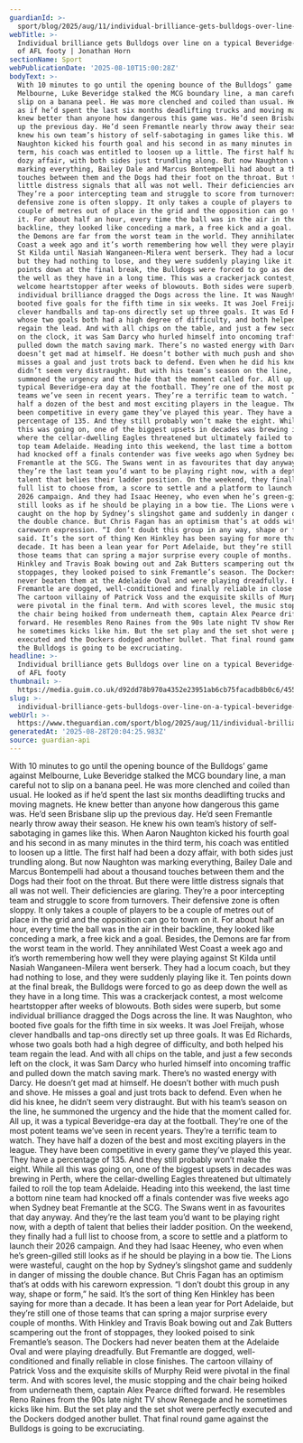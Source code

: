 ```yaml
---
guardianId: >-
  sport/blog/2025/aug/11/individual-brilliance-gets-bulldogs-over-line-on-a-typical-beveridge-era-day-of-afl-footy
webTitle: >-
  Individual brilliance gets Bulldogs over line on a typical Beveridge-era day
  of AFL footy | Jonathan Horn
sectionName: Sport
webPublicationDate: '2025-08-10T15:00:28Z'
bodyText: >-
  With 10 minutes to go until the opening bounce of the Bulldogs’ game against
  Melbourne, Luke Beveridge stalked the MCG boundary line, a man careful not to
  slip on a banana peel. He was more clenched and coiled than usual. He looked
  as if he’d spent the last six months deadlifting trucks and moving magnets. He
  knew better than anyone how dangerous this game was. He’d seen Brisbane slip
  up the previous day. He’d seen Fremantle nearly throw away their season. He
  knew his own team’s history of self-sabotaging in games like this. When Aaron
  Naughton kicked his fourth goal and his second in as many minutes in the third
  term, his coach was entitled to loosen up a little. The first half had been a
  dozy affair, with both sides just trundling along. But now Naughton was
  marking everything, Bailey Dale and Marcus Bontempelli had about a thousand
  touches between them and the Dogs had their foot on the throat. But there were
  little distress signals that all was not well. Their deficiencies are glaring.
  They’re a poor intercepting team and struggle to score from turnovers. Their
  defensive zone is often sloppy. It only takes a couple of players to be a
  couple of metres out of place in the grid and the opposition can go to town on
  it. For about half an hour, every time the ball was in the air in their
  backline, they looked like conceding a mark, a free kick and a goal. Besides,
  the Demons are far from the worst team in the world. They annihilated West
  Coast a week ago and it’s worth remembering how well they were playing against
  St Kilda until Nasiah Wanganeen-Milera went berserk. They had a locum coach,
  but they had nothing to lose, and they were suddenly playing like it. Ten
  points down at the final break, the Bulldogs were forced to go as deep down
  the well as they have in a long time. This was a crackerjack contest, a most
  welcome heartstopper after weeks of blowouts. Both sides were superb, but some
  individual brilliance dragged the Dogs across the line. It was Naughton, who
  booted five goals for the fifth time in six weeks. It was Joel Freijah, whose
  clever handballs and tap-ons directly set up three goals. It was Ed Richards,
  whose two goals both had a high degree of difficulty, and both helped his team
  regain the lead. And with all chips on the table, and just a few seconds left
  on the clock, it was Sam Darcy who hurled himself into oncoming traffic and
  pulled down the match saving mark. There’s no wasted energy with Darcy. He
  doesn’t get mad at himself. He doesn’t bother with much push and shove. He
  misses a goal and just trots back to defend. Even when he did his knee, he
  didn’t seem very distraught. But with his team’s season on the line, he
  summoned the urgency and the hide that the moment called for. All up, it was a
  typical Beveridge-era day at the football. They’re one of the most potent
  teams we’ve seen in recent years. They’re a terrific team to watch. They have
  half a dozen of the best and most exciting players in the league. They have
  been competitive in every game they’ve played this year. They have a
  percentage of 135. And they still probably won’t make the eight. While all
  this was going on, one of the biggest upsets in decades was brewing in Perth,
  where the cellar-dwelling Eagles threatened but ultimately failed to roll the
  top team Adelaide. Heading into this weekend, the last time a bottom nine team
  had knocked off a finals contender was five weeks ago when Sydney beat
  Fremantle at the SCG. The Swans went in as favourites that day anyway. And
  they’re the last team you’d want to be playing right now, with a depth of
  talent that belies their ladder position. On the weekend, they finally had a
  full list to choose from, a score to settle and a platform to launch their
  2026 campaign. And they had Isaac Heeney, who even when he’s green-gilled
  still looks as if he should be playing in a bow tie. The Lions were wasteful,
  caught on the hop by Sydney’s slingshot game and suddenly in danger of missing
  the double chance. But Chris Fagan has an optimism that’s at odds with his
  careworn expression. “I don’t doubt this group in any way, shape or form,” he
  said. It’s the sort of thing Ken Hinkley has been saying for more than a
  decade. It has been a lean year for Port Adelaide, but they’re still one of
  those teams that can spring a major surprise every couple of months. With
  Hinkley and Travis Boak bowing out and Zak Butters scampering out the front of
  stoppages, they looked poised to sink Fremantle’s season. The Dockers had
  never beaten them at the Adelaide Oval and were playing dreadfully. But
  Fremantle are dogged, well-conditioned and finally reliable in close finishes.
  The cartoon villainy of Patrick Voss and the exquisite skills of Murphy Reid
  were pivotal in the final term. And with scores level, the music stopping and
  the chair being hoiked from underneath them, captain Alex Pearce drifted
  forward. He resembles Reno Raines from the 90s late night TV show Renegade and
  he sometimes kicks like him. But the set play and the set shot were perfectly
  executed and the Dockers dodged another bullet. That final round game against
  the Bulldogs is going to be excruciating.
headline: >-
  Individual brilliance gets Bulldogs over line on a typical Beveridge-era day
  of AFL footy
thumbnail: >-
  https://media.guim.co.uk/d92dd78b970a4352e23951ab6cb75facadb8b0c6/455_0_4708_3767/500.jpg
slug: >-
  individual-brilliance-gets-bulldogs-over-line-on-a-typical-beveridge-era-day-of-afl-footy-or-jonathan-horn
webUrl: >-
  https://www.theguardian.com/sport/blog/2025/aug/11/individual-brilliance-gets-bulldogs-over-line-on-a-typical-beveridge-era-day-of-afl-footy
generatedAt: '2025-08-28T20:04:25.983Z'
source: guardian-api
---
```

With 10 minutes to go until the opening bounce of the Bulldogs’ game against Melbourne, Luke Beveridge stalked the MCG boundary line, a man careful not to slip on a banana peel. He was more clenched and coiled than usual. He looked as if he’d spent the last six months deadlifting trucks and moving magnets. He knew better than anyone how dangerous this game was. He’d seen Brisbane slip up the previous day. He’d seen Fremantle nearly throw away their season. He knew his own team’s history of self-sabotaging in games like this. When Aaron Naughton kicked his fourth goal and his second in as many minutes in the third term, his coach was entitled to loosen up a little. The first half had been a dozy affair, with both sides just trundling along. But now Naughton was marking everything, Bailey Dale and Marcus Bontempelli had about a thousand touches between them and the Dogs had their foot on the throat. But there were little distress signals that all was not well. Their deficiencies are glaring. They’re a poor intercepting team and struggle to score from turnovers. Their defensive zone is often sloppy. It only takes a couple of players to be a couple of metres out of place in the grid and the opposition can go to town on it. For about half an hour, every time the ball was in the air in their backline, they looked like conceding a mark, a free kick and a goal. Besides, the Demons are far from the worst team in the world. They annihilated West Coast a week ago and it’s worth remembering how well they were playing against St Kilda until Nasiah Wanganeen-Milera went berserk. They had a locum coach, but they had nothing to lose, and they were suddenly playing like it. Ten points down at the final break, the Bulldogs were forced to go as deep down the well as they have in a long time. This was a crackerjack contest, a most welcome heartstopper after weeks of blowouts. Both sides were superb, but some individual brilliance dragged the Dogs across the line. It was Naughton, who booted five goals for the fifth time in six weeks. It was Joel Freijah, whose clever handballs and tap-ons directly set up three goals. It was Ed Richards, whose two goals both had a high degree of difficulty, and both helped his team regain the lead. And with all chips on the table, and just a few seconds left on the clock, it was Sam Darcy who hurled himself into oncoming traffic and pulled down the match saving mark. There’s no wasted energy with Darcy. He doesn’t get mad at himself. He doesn’t bother with much push and shove. He misses a goal and just trots back to defend. Even when he did his knee, he didn’t seem very distraught. But with his team’s season on the line, he summoned the urgency and the hide that the moment called for. All up, it was a typical Beveridge-era day at the football. They’re one of the most potent teams we’ve seen in recent years. They’re a terrific team to watch. They have half a dozen of the best and most exciting players in the league. They have been competitive in every game they’ve played this year. They have a percentage of 135. And they still probably won’t make the eight. While all this was going on, one of the biggest upsets in decades was brewing in Perth, where the cellar-dwelling Eagles threatened but ultimately failed to roll the top team Adelaide. Heading into this weekend, the last time a bottom nine team had knocked off a finals contender was five weeks ago when Sydney beat Fremantle at the SCG. The Swans went in as favourites that day anyway. And they’re the last team you’d want to be playing right now, with a depth of talent that belies their ladder position. On the weekend, they finally had a full list to choose from, a score to settle and a platform to launch their 2026 campaign. And they had Isaac Heeney, who even when he’s green-gilled still looks as if he should be playing in a bow tie. The Lions were wasteful, caught on the hop by Sydney’s slingshot game and suddenly in danger of missing the double chance. But Chris Fagan has an optimism that’s at odds with his careworn expression. “I don’t doubt this group in any way, shape or form,” he said. It’s the sort of thing Ken Hinkley has been saying for more than a decade. It has been a lean year for Port Adelaide, but they’re still one of those teams that can spring a major surprise every couple of months. With Hinkley and Travis Boak bowing out and Zak Butters scampering out the front of stoppages, they looked poised to sink Fremantle’s season. The Dockers had never beaten them at the Adelaide Oval and were playing dreadfully. But Fremantle are dogged, well-conditioned and finally reliable in close finishes. The cartoon villainy of Patrick Voss and the exquisite skills of Murphy Reid were pivotal in the final term. And with scores level, the music stopping and the chair being hoiked from underneath them, captain Alex Pearce drifted forward. He resembles Reno Raines from the 90s late night TV show Renegade and he sometimes kicks like him. But the set play and the set shot were perfectly executed and the Dockers dodged another bullet. That final round game against the Bulldogs is going to be excruciating.
